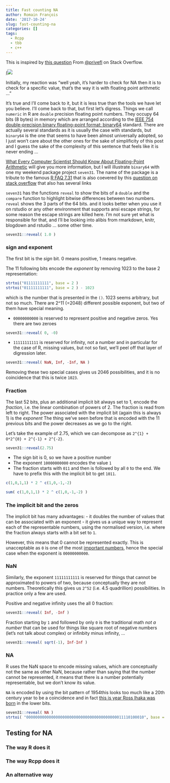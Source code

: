 ```yaml
---
title: Fast counting NA
author: Romain François
date: '2017-10-24'
slug: fast-counting-na
categories: []
tags:
  - Rcpp
  - tbb
  - c++
---
```


This is inspired by [this question](https://stackoverflow.com/questions/46892399/fast-checking-of-missing-values-in-rcpp) 
From [@privefl](https://twitter.com/privefl) on Stack Overflow. 

[(![](/img/na/so-question.png)](https://stackoverflow.com/questions/46892399/fast-checking-of-missing-values-in-rcpp)

Initially, my reaction was "well yeah, it's harder to check for NA then it is to check for a specific value, that's the way it is with floating point arithmetic ..."

It's true and I'll come back to it, but it is less true than the tools we have let you believe. I'll come back to that, but first let's digress. 
Things we call `numeric` in R are `double` precision floating point numbers. They occupy 64 bits (8 bytes) in memory which are arranged
according to the [IEEE 754 double-precision binary floating-point format: binary64](https://en.wikipedia.org/wiki/Double-precision_floating-point_format)
standard. <span class="note">There are actually several standards as it is usually the case with standards, but `binary64` is the one that seems to have been
almost universally adopted, so I just won't care about the other ones for the sake of simplificity of this post and I guess the sake of the complexity of this sentence that feels like it is never ending ... </span>

[What Every Computer Scientist Should Know About Floating-Point Arithmetic](https://docs.oracle.com/cd/E19957-01/806-3568/ncg_goldberg.html) will 
give you more information, but I will illustrate `binary64` with one my weekend package project `seven31`. 
<span class="note">The name of the package is a tribute to the famous [R FAQ 7.31](https://cran.r-project.org/doc/FAQ/R-FAQ.html#Why-doesn_0027t-R-think-these-numbers-are-equal_003f) that is also coevered
by this [question on stack overflow](https://stackoverflow.com/questions/9508518/why-are-these-numbers-not-equal) that also has
several links </span>

`seven31` has the functions `reveal` to show the bits of a `double` and the `compare` function to highlight bitwise 
differences between two numbers. `reveal` shows the 3 parts of the 64 bits. <span class="note">and it looks better
when you use it on rstudio or any other environment that supports ansi escape strings, for some 
reason the escape strings are killed here. I'm not sure yet what is responsible for that, and I'll 
be looking into alibis from rmarkdown, knitr, blogdown and rstudio ... some other time. </span>

```r
seven31::reveal( 1.0 )
```

### sign and exponent

The first bit is the *sign* bit. 0 means positive, 1 means negative. 

The 11 following bits encode the *exponent* by removing 1023 to the base 2 representation: 

```r
strtoi("01111111111", base = 2 )
strtoi("01111111111", base = 2 ) - 1023
```

which is the number that is presented in the `()`. 1023 seems arbitrary, but not so much. There are 2^11 (=2048) different 
possible exponent, but two of them have special meaning.

- `00000000000` is reserved to represent positive and negative zeros. <span class="note">Yes there are two zeroes</span>

```r
seven31::reveal( 0, -0)
```

- `11111111111` is reserved for infinity, not a number and in particular for the case of R, missing values, but not so fast, we'll peel off that 
layer of digression later. 

```r
seven31::reveal( NaN, Inf, -Inf, NA )
```

Removing these two special cases gives us 2046 possibilities, and it is no coincidence that this is twice `1023`. 

### Fraction

The last 52 bits, plus an additional implicit bit always set to 1, encode the *fraction*, i.e. the linear combination of powers of 2. 
The fraction is read from left to right. The power associated with the implicit bit (again this is always 1) is the *exponent* 
<span class="note">The thing we've seen before that is encoded with the 11 previous bits</span> and the power decreases as we go to the right. 

Let's take the example of 2.75, which we can decompose as `2^{1} + O*2^{0} + 2^{-1} + 2^{-2}`. 

```r
seven31::reveal(2.75)
```

- The sign bit is 0, so we have a positive number
- The exponent `10000000000` encodes the value `1` 
- The fraction starts with `011` and then is followed by all `0` to the end. We have to prefix this with the implicit bit to get `1011`. 

```r
c(1,0,1,1) * 2 ^ c(1,0,-1,-2)

sum( c(1,0,1,1) * 2 ^ c(1,0,-1,-2) )
```

### The implicit bit and the zeros

The implicit bit has many advantages: 
 - it doubles the number of values that can be associated with an exponent
 - it gives us a unique way to represent each of the representable numbers, using the normalised version, i.e. where the fraction always starts
   with a bit set to `1`. 

However, this means that 0 cannot be represented exactly. This is unacceptable as `0` is one of the most [important numbers](https://en.wikipedia.org/wiki/0), hence the special case when the exponent is `00000000000`. 

### NaN

Similarly, the exponent `11111111111` is reserved for things that cannot be approximated to powers of two, because conceptually 
they are not numbers. Theoretically this gives us `2^52` (i.e. 4.5 quadrillion) possibilities. In practice only a few are used. 

Positive and negative infinity uses the all 0 fraction: 

```r
seven31::reveal( Inf, -Inf )
```

Fraction starting by `1` and followed by only `0` is the traditional math *not a number*  that can be used for things like square root of 
negative numbers (let's not talk about complex) or infinbity minus infinity, ... 


```r
seven31::reveal( sqrt(-1), Inf-Inf )
```


### NA

R uses the NaN space to encode missing values, which are conceptually not the same as other NaN, because rather than 
saying that the number cannot be represented, it means that there is a number potentially representable, but we don't know 
its value. 

`NA` is encoded by using the bit pattern of 1954<span class="note">this looks too much like a 20th century year to be a coincidence
and in fact <a href="http://adv-r.had.co.nz/C-interface.html">this is year Ross Ihaka was born</a></span> in the lower bits. 

```r
seven31::reveal( NA )
strtoi( "0000000000000000000000000000000000000000011110100010", base = 2 )
```

## Testing for NA

### The way R does it

### The way Rcpp does it

### An alternative way





